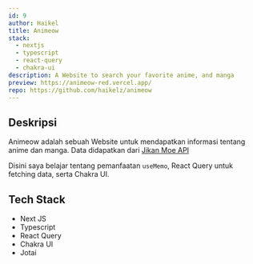 ```yaml
---
id: 9
author: Haikel
title: Animeow
stack:
  - nextjs
  - typescript
  - react-query
  - chakra-ui
description: A Website to search your favorite anime, and manga
preview: https://animeow-red.vercel.app/
repo: https://github.com/haikelz/animeow
---
```


<LightboxImage
  src="https://ik.imagekit.io/haikelz/works/animeow.png?ik-sdk-version=javascript-1.4.3&updatedAt=1673863931499"
  alt="Animeow"
  fetchPriority="high"
/>

## Deskripsi

Animeow adalah sebuah Website untuk mendapatkan informasi tentang anime dan manga. Data didapatkan dari [Jikan Moe API](https://jikan.moe/)

Disini saya belajar tentang pemanfaatan `useMemo`, React Query untuk fetching data, serta Chakra UI.

## Tech Stack

- Next JS
- Typescript
- React Query
- Chakra UI
- Jotai
